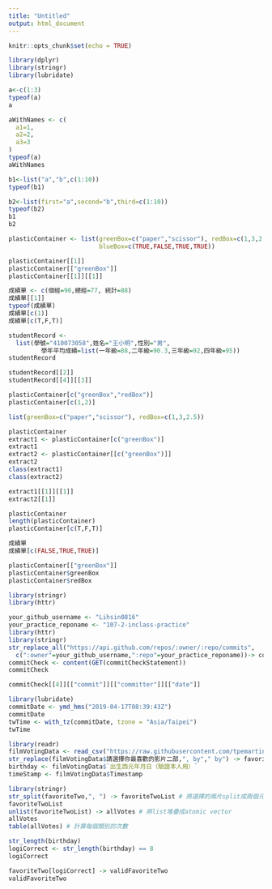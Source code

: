 ```yaml
---
title: "Untitled"
output: html_document
---
```


```r
knitr::opts_chunk$set(echo = TRUE)
```

```r
library(dplyr)
library(stringr)
library(lubridate)
```
```r
a<-c(1:3)
typeof(a)
a
```

```r
aWithNames <- c(
  a1=1,
  a2=2,
  a3=3
)
typeof(a)
aWithNames
```
```r
b1<-list("a","b",c(1:10))
typeof(b1)
```
```r
b2<-list(first="a",second="b",third=c(1:10))
typeof(b2)
b1
b2
```

```r
plasticContainer <- list(greenBox=c("paper","scissor"), redBox=c(1,3,2.5),
                         blueBox=c(TRUE,FALSE,TRUE,TRUE))
```

```r
plasticContainer[[1]]
plasticContainer[["greenBox"]]
plasticContainer[[1]][[1]]
```

```r
成績單 <- c(個經=90,總經=77, 統計=88)
成績單[[1]]
typeof(成績單)
成績單[c(1)]
成績單[c(T,F,T)]
```

```r
studentRecord <-
  list(學號="410073058",姓名="王小明",性別="男",
         學年平均成績=list(一年級=88,二年級=90.3,三年級=92,四年級=95))
studentRecord
```

```r
studentRecord[[2]]
studentRecord[[4]][[3]]
```

```r
plasticContainer[c("greenBox","redBox")]
plasticContainer[c(1,2)]
```

```r
list(greenBox=c("paper","scissor"), redBox=c(1,3,2.5))
```

```r
plasticContainer
extract1 <- plasticContainer[c("greenBox")]
extract1
extract2 <- plasticContainer[[c("greenBox")]]
extract2
class(extract1)
class(extract2)
```

```r
extract1[[1]][[1]]
extract2[[1]]
```
```r
plasticContainer
length(plasticContainer)
plasticContainer[c(T,F,T)]
```

```r
成績單
成績單[c(FALSE,TRUE,TRUE)]
```

```r
plasticContainer[["greenBox"]]
plasticContainer$greenBox
plasticContainer$redBox
```

```r
library(stringr)
library(httr)
```

```r
your_github_username <- "Lihsin0816"
your_practice_reponame <- "107-2-inclass-practice"
library(httr)
library(stringr)
str_replace_all("https://api.github.com/repos/:owner/:repo/commits",
  c(":owner"=your_github_username,":repo"=your_practice_reponame))-> commitCheckStatement
commitCheck <- content(GET(commitCheckStatement))
commitCheck
```
```r
commitCheck[[4]][["commit"]][["committer"]][["date"]]
```
```r
library(lubridate)
commitDate <- ymd_hms("2019-04-17T08:39:43Z")
commitDate
twTime <- with_tz(commitDate, tzone = "Asia/Taipei")
twTime
```

```r
library(readr)
filmVotingData <- read_csv("https://raw.githubusercontent.com/tpemartin/github-data/master/podcastcompetition3.csv")
str_replace(filmVotingData$請選擇你最喜歡的影片二部,", by"," by") -> favoriteTwo
birthday <- filmVotingData$`出生西元年月日（驗證本人用）`
timeStamp <- filmVotingData$Timestamp
```

```r
library(stringr)
str_split(favoriteTwo,", ") -> favoriteTwoList # 將選擇的兩片split成兩個元素
favoriteTwoList
unlist(favoriteTwoList) -> allVotes # 將list堆疊成atomic vector
allVotes
table(allVotes) # 計算每個類別的次數
```

```r
str_length(birthday)
logiCorrect <- str_length(birthday) == 8
logiCorrect
```

```r
favoriteTwo[logiCorrect] -> validFavoriteTwo
validFavoriteTwo
```

